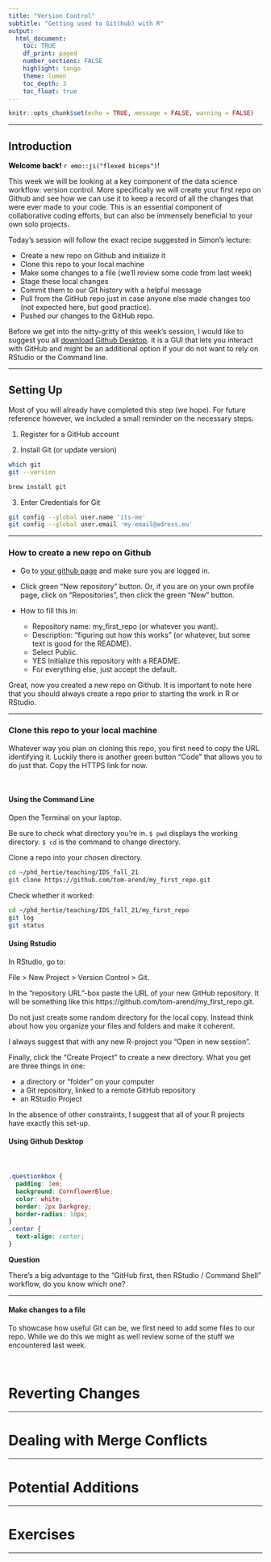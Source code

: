 ```yaml
---
title: "Version Control"
subtitle: "Getting used to Git(hub) with R"
output: 
  html_document:
    toc: TRUE
    df_print: paged
    number_sections: FALSE
    highlight: tango
    theme: lumen
    toc_depth: 3
    toc_float: true
---
```


```r
knitr::opts_chunk$set(echo = TRUE, message = FALSE, warning = FALSE)
```
***
## Introduction


::: {#hello .greeting .message style="color: black;"}
**Welcome back!** `r emo::ji("flexed biceps")`!
:::



This week we will be looking at a key component of the data science workflow: version control. More specifically we will create your first repo on Github and see how we can use it to keep a record of all the changes that were ever made to your code. This is an essential component of collaborative coding efforts, but can also be immensely beneficial to your own solo projects. 

Today's session will follow the exact recipe suggested in Simon's lecture:

- Create a new repo on Github and initialize it
- Clone this repo to your local machine 
- Make some changes to a file (we'll review some code from last week)
- Stage these local changes
- Commit them to our Git history with a helpful message
- Pull from the GitHub repo just in case anyone else made changes too (not expected here, but good practice).
- Pushed our changes to the GitHub repo.

Before we get into the nitty-gritty of this week's session, I would like to suggest you all  [download Github Desktop](https://desktop.github.com/). It is a GUI that lets you interact with GitHub and might be an additional option if your do not want to rely on RStudio or the Command line. 

***
## Setting Up

Most of you will already have completed this step (we hope). For future reference however, we included a small reminder on the necessary steps:

1. Register for a GitHub account 

2. Install Git (or update version)
 
```bash
which git
git --version
```

```bash
brew install git

```

3. Enter Credentials for Git

```bash
git config --global user.name 'its-me'
git config --global user.email 'my-email@adress.eu'
```

***

### How to create a new repo on Github 

* Go to [your github page](https://github.com) and make sure you are logged in.

* Click green “New repository” button. Or, if you are on your own profile page, click on “Repositories”, then click the green “New” button.

* How to fill this in:
  + Repository name: my_first_repo (or whatever you want).
  + Description: “figuring out how this works” (or whatever, but some text is good for the README).
  + Select Public.
  + YES Initialize this repository with a README.
  + For everything else, just accept the default.

Great, now you created a new repo on Github. It is important to note here that you should always create a repo prior to starting the work in R or RStudio.

***
### Clone this repo to your local machine {.tabset .tabset-fade .tabset-pills}

Whatever way you plan on cloning this repo, you first need to copy the URL identifying it. Luckily there is another green button "Code" that allows you to do just that. Copy the HTTPS link for now. 

<br>

#### Using the Command Line

Open the Terminal on your laptop.

Be sure to check what directory you’re in. `$ pwd` displays the working directory. `$ cd` is the command to change directory. 

Clone a repo into your chosen  directory.
```bash
cd ~/phd_hertie/teaching/IDS_fall_21 
git clone https://github.com/tom-arend/my_first_repo.git

```
Check whether it worked:
```bash
cd ~/phd_hertie/teaching/IDS_fall_21/my_first_repo
git log
git status
```


#### Using Rstudio

In RStudio, go to:

File > New Project > Version Control > Git. 

In the “repository URL”-box paste the URL of your new GitHub repository. It will be something like this https://github.com/tom-arend/my_first_repo.git.

Do not just create some random directory for the local copy. Instead think about how you organize your files and folders and make it coherent.

I always suggest that with any new R-project you “Open in new session”.

Finally, click the “Create Project” to create a new directory. What you get are three things in one: 

* a directory or “folder” on your computer
* a Git repository, linked to a remote GitHub repository
* an RStudio Project

In the absence of other constraints, I suggest that all of your R projects have exactly this set-up.


#### Using Github Desktop



###

<br>


```css

.questionkbox {
  padding: 1em;
  background: CornflowerBlue;
  color: white;
  border: 2px Darkgrey;
  border-radius: 10px;
}
.center {
  text-align: center;
}

```


:::: {.questionbox}
::: {.center}
**Question**
:::

There’s a big advantage to the “GitHub first, then RStudio / Command Shell” workflow, do you know which one?
::::


***
#### Make changes to a file

To showcase how useful Git can be, we first need to add some files to our repo. While we do this we might as well review some of the stuff we encountered last week.



<br>




# Reverting Changes
***
# Dealing with Merge Conflicts
***
# Potential Additions
***
# Exercises
***


